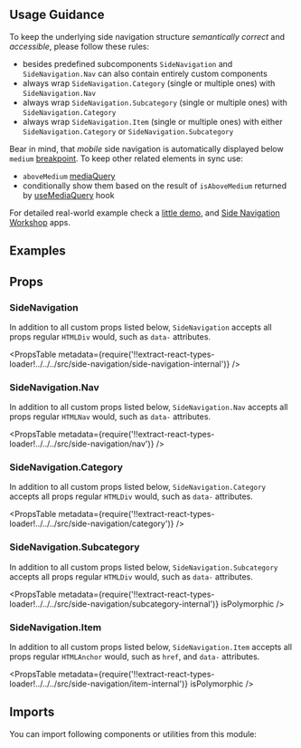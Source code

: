 


<Layout title="Side Navigation" description="🚧 This page is under construction">

## Usage Guidance

To keep the underlying side navigation structure _semantically correct_ and _accessible_, please follow these rules:

- besides predefined subcomponents `SideNavigation` and `SideNavigation.Nav` can also contain entirely custom components
- always wrap `SideNavigation.Category` (single or multiple ones) with `SideNavigation.Nav`
- always wrap `SideNavigation.Subcategory` (single or multiple ones) with `SideNavigation.Category`
- always wrap `SideNavigation.Item` (single or multiple ones) with either `SideNavigation.Category` or `SideNavigation.Subcategory`

Bear in mind, that _mobile_ side navigation is automatically displayed below `medium` [breakpoint](/foundation/design-tokens/#all-available-tokens). To keep other related elements in sync use:

- `aboveMedium` [mediaQuery](/components/helpers/#mediaquery)
- conditionally show them based on the result of `isAboveMedium` returned by [useMediaQuery](/components/hooks/#usemediaquery) hook

For detailed real-world example check a [little demo](https://waffles-grid.surge.sh/), and [Side Navigation Workshop](https://github.com/datacamp-engineering/side-nav-workshop) apps.

## Examples

<Example title="Basic Usage" path="side-navigation/basic-usage">
  <BasicUsage />
</Example>

<Example title="Advanced Usage" path="side-navigation/advanced-usage">
  <AdvancedUsage />
</Example>

## Props

### SideNavigation

In addition to all custom props listed below, `SideNavigation` accepts all props regular `HTMLDiv` would, such as `data-` attributes.

<PropsTable
  metadata={require('!!extract-react-types-loader!../../../src/side-navigation/side-navigation-internal')}
/>

### SideNavigation.Nav

In addition to all custom props listed below, `SideNavigation.Nav` accepts all props regular `HTMLNav` would, such as `data-` attributes.

<PropsTable
  metadata={require('!!extract-react-types-loader!../../../src/side-navigation/nav')}
/>

### SideNavigation.Category

In addition to all custom props listed below, `SideNavigation.Category` accepts all props regular `HTMLDiv` would, such as `data-` attributes.

<PropsTable
  metadata={require('!!extract-react-types-loader!../../../src/side-navigation/category')}
/>

### SideNavigation.Subcategory

In addition to all custom props listed below, `SideNavigation.Subcategory` accepts all props regular `HTMLDiv` would, such as `data-` attributes.

<PropsTable
  metadata={require('!!extract-react-types-loader!../../../src/side-navigation/subcategory-internal')}
  isPolymorphic
/>

### SideNavigation.Item

In addition to all custom props listed below, `SideNavigation.Item` accepts all props regular `HTMLAnchor` would, such as `href`, and `data-` attributes.

<PropsTable
  metadata={require('!!extract-react-types-loader!../../../src/side-navigation/item-internal')}
  isPolymorphic
/>

## Imports

You can import following components or utilities from this module:

<Imports
  module={SideNavigationExports}
  path="@datacamp/waffles/side-navigation"
/>

</Layout>
